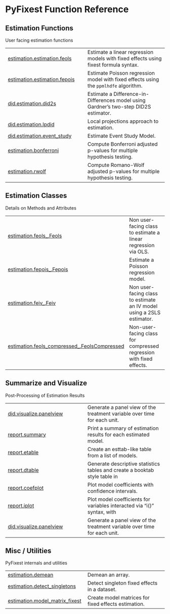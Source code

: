 # PyFixest Function Reference {.doc .doc-index}

## Estimation Functions

User facing estimation functions


| | |
| --- | --- |
| [estimation.estimation.feols](estimation.estimation.feols.qmd#pyfixest.estimation.estimation.feols) | Estimate a linear regression models with fixed effects using fixest formula syntax. |
| [estimation.estimation.fepois](estimation.estimation.fepois.qmd#pyfixest.estimation.estimation.fepois) | Estimate Poisson regression model with fixed effects using the `ppmlhdfe` algorithm. |
| [did.estimation.did2s](did.estimation.did2s.qmd#pyfixest.did.estimation.did2s) | Estimate a Difference-in-Differences model using Gardner's two-step DID2S estimator. |
| [did.estimation.lpdid](did.estimation.lpdid.qmd#pyfixest.did.estimation.lpdid) | Local projections approach to estimation. |
| [did.estimation.event_study](did.estimation.event_study.qmd#pyfixest.did.estimation.event_study) | Estimate Event Study Model. |
| [estimation.bonferroni](estimation.bonferroni.qmd#pyfixest.estimation.bonferroni) | Compute Bonferroni adjusted p-values for multiple hypothesis testing. |
| [estimation.rwolf](estimation.rwolf.qmd#pyfixest.estimation.rwolf) | Compute Romano-Wolf adjusted p-values for multiple hypothesis testing. |

## Estimation Classes

Details on Methods and Attributes


| | |
| --- | --- |
| [estimation.feols_.Feols](estimation.feols_.Feols.qmd#pyfixest.estimation.feols_.Feols) | Non user-facing class to estimate a linear regression via OLS. |
| [estimation.fepois_.Fepois](estimation.fepois_.Fepois.qmd#pyfixest.estimation.fepois_.Fepois) | Estimate a Poisson regression model. |
| [estimation.feiv_.Feiv](estimation.feiv_.Feiv.qmd#pyfixest.estimation.feiv_.Feiv) | Non user-facing class to estimate an IV model using a 2SLS estimator. |
| [estimation.feols_compressed_.FeolsCompressed](estimation.feols_compressed_.FeolsCompressed.qmd#pyfixest.estimation.feols_compressed_.FeolsCompressed) | Non-user-facing class for compressed regression with fixed effects. |

## Summarize and Visualize

Post-Processing of Estimation Results


| | |
| --- | --- |
| [did.visualize.panelview](did.visualize.panelview.qmd#pyfixest.did.visualize.panelview) | Generate a panel view of the treatment variable over time for each unit. |
| [report.summary](report.summary.qmd#pyfixest.report.summary) | Print a summary of estimation results for each estimated model. |
| [report.etable](report.etable.qmd#pyfixest.report.etable) | Create an esttab-like table from a list of models. |
| [report.dtable](report.dtable.qmd#pyfixest.report.dtable) | Generate descriptive statistics tables and create a booktab style table in |
| [report.coefplot](report.coefplot.qmd#pyfixest.report.coefplot) | Plot model coefficients with confidence intervals. |
| [report.iplot](report.iplot.qmd#pyfixest.report.iplot) | Plot model coefficients for variables interacted via "i()" syntax, with |
| [did.visualize.panelview](did.visualize.panelview.qmd#pyfixest.did.visualize.panelview) | Generate a panel view of the treatment variable over time for each unit. |

## Misc / Utilities

PyFixest internals and utilities


| | |
| --- | --- |
| [estimation.demean](estimation.demean.qmd#pyfixest.estimation.demean) | Demean an array. |
| [estimation.detect_singletons](estimation.detect_singletons.qmd#pyfixest.estimation.detect_singletons) | Detect singleton fixed effects in a dataset. |
| [estimation.model_matrix_fixest](estimation.model_matrix_fixest.qmd#pyfixest.estimation.model_matrix_fixest) | Create model matrices for fixed effects estimation. |